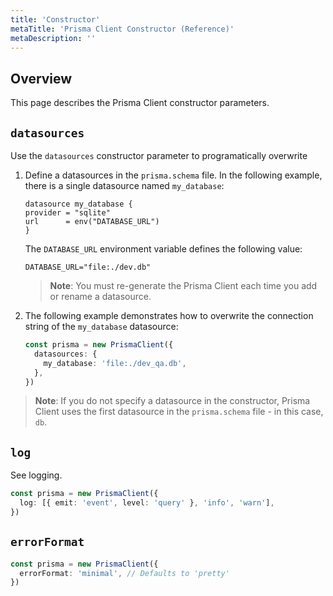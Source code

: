 ```yaml
---
title: 'Constructor'
metaTitle: 'Prisma Client Constructor (Reference)'
metaDescription: ''
---
```


## Overview

This page describes the Prisma Client constructor parameters.

## `datasources`

Use the `datasources` constructor parameter to programatically overwrite

1. Define a datasources in the `prisma.schema` file. In the following example, there is a single datasource named `my_database`:

   ```prisma
   datasource my_database {
   provider = "sqlite"
   url      = env("DATABASE_URL")
   }
   ```

   The `DATABASE_URL` environment variable defines the following value:

   ```
   DATABASE_URL="file:./dev.db"
   ```

   > **Note**: You must re-generate the Prisma Client each time you add or rename a datasource.

2. The following example demonstrates how to overwrite the connection string of the `my_database` datasource:


   ```ts
   const prisma = new PrismaClient({
     datasources: {
       my_database: 'file:./dev_qa.db',
     },
   })
   ```

> **Note**: If you do not specify a datasource in the constructor, Prisma Client uses the first datasource in the `prisma.schema` file - in this case, `db`.

## `log`

See logging.

```ts
const prisma = new PrismaClient({
  log: [{ emit: 'event', level: 'query' }, 'info', 'warn'],
})
```

## `errorFormat`

```ts
const prisma = new PrismaClient({
  errorFormat: 'minimal', // Defaults to 'pretty'
})
```
